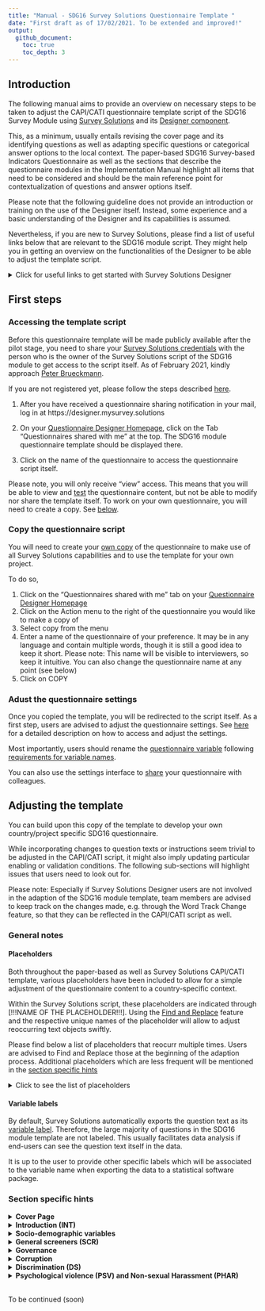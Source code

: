 ```yaml
---
title: "Manual - SDG16 Survey Solutions Questionnaire Template "
date: "First draft as of 17/02/2021. To be extended and improved!"
output:
  github_document:
    toc: true
    toc_depth: 3
---
```



## Introduction

The following manual aims to provide an overview on necessary steps to be taken to adjust the CAPI/CATI questionnaire template script of the SDG16 Survey Module using [Survey Solutions](https://mysurvey.solutions/) and its [Designer component](https://designer.mysurvey.solutions). 

This, as a minimum, usually entails revising the cover page and its identifying questions as well as adapting specific questions or categorical answer options to the local context. The paper-based SDG16 Survey-based Indicators Questionnaire as well as the sections that describe the questionnaire modules in the Implementation Manual highlight all items that need to be considered and should be the main reference point for contextualization of questions and answer options itself. 

Please note that the following guideline does not provide an introduction or training on the use of the Designer itself. Instead, some experience and a basic understanding of the Designer and its capabilities is assumed.

Nevertheless, if you are new to Survey Solutions, please find a list of useful links below that are relevant to the SDG16 module script. They might help you in getting an overview on the functionalities of the Designer to be able to adjust the template script. 

<details>
  <summary>Click for useful links to get started with Survey Solutions Designer</summary>  
  The following links are a selection of the extensive documentation provided by the Survey Solutions team at [https://docs.mysurvey.solutions/](https://docs.mysurvey.solutions/
  )
  
  
 #### Designer Interface

* [Registration and Signing In](https://docs.mysurvey.solutions/questionnaire-designer/interface/registration-and-signing-in/)
* [Questionnaire Designer Homepage](https://docs.mysurvey.solutions/questionnaire-designer/interface/questionnaire-designer-homepage/)
* [Questionnaire Edit Screen](https://docs.mysurvey.solutions/questionnaire-designer/interface/questionnaire-edit-screen/)
* [Sharing a questionnaire](https://docs.mysurvey.solutions/questionnaire-designer/interface/share-questionnaire/)
* [Questionnaire Settings](https://docs.mysurvey.solutions/questionnaire-designer/interface/settings/)
* [Questionnaire variable](https://docs.mysurvey.solutions/questionnaire-designer/components/questionnaire-variable/)
* [Find and Replace](https://docs.mysurvey.solutions/questionnaire-designer/interface/find-and-replace-/)
* [Compile](https://docs.mysurvey.solutions/questionnaire-designer/interface/compile/)
* [Compile errors](https://docs.mysurvey.solutions/questionnaire-designer/messages/compile_errors/)
* [Comments in Designer](https://docs.mysurvey.solutions/questionnaire-designer/toolbar/comments-in-designer/)



 #### Common Design Problems
  
* [Text substitution](https://docs.mysurvey.solutions/questionnaire-designer/techniques/text-substitution/)
* [Formatting text](https://docs.mysurvey.solutions/questionnaire-designer/techniques/formatting-text/)
 
 
 #### Questionnaire Testing 
 
* [Online Tester](https://docs.mysurvey.solutions/questionnaire-designer/testing/testing-your-questionnaire-with-the-online-tester/)
* [Testing scenarios](https://docs.mysurvey.solutions/questionnaire-designer/testing/scenarios/)


 #### Questionnaire Components 
 
* [Questionnaire Components](https://docs.mysurvey.solutions/questionnaire-designer/components/questionnaire-components-/)
* [Create and Modify Components](https://docs.mysurvey.solutions/questionnaire-designer/components/create-and-modify-components-/)
* [General Component Properties](https://docs.mysurvey.solutions/questionnaire-designer/questions/general-component-properties/)
* [Variable names](https://docs.mysurvey.solutions/questionnaire-designer/components/variable-names/)
* [Special Section: Cover Page](https://docs.mysurvey.solutions/questionnaire-designer/components/special-section-cover/)
* [Static Text](https://docs.mysurvey.solutions/questionnaire-designer/components/static-text/)

 #### Question Types
* [Text Question](https://docs.mysurvey.solutions/questionnaire-designer/questions/text-question/)
* [Numeric Question](https://docs.mysurvey.solutions/questionnaire-designer/questions/numeric-question/)
* [Special values for numeric questions](https://docs.mysurvey.solutions/questionnaire-designer/questions/special-values-for-numeric-questions/)
* [Categorical: Single-Select Question](https://docs.mysurvey.solutions/questionnaire-designer/questions/categorical-single-select-question/)
* [Categorical: Multi-Select Question](https://docs.mysurvey.solutions/questionnaire-designer/questions/categorical-multi-select-question/)
* [Date question](https://docs.mysurvey.solutions/questionnaire-designer/questions/date-question/)

 #### Syntax Guide
* [Full list of syntax guides for different type of questions](https://docs.mysurvey.solutions/syntax-guide/questions/)

</details>




## First steps



### Accessing the template script

Before this questionnaire template will be made publicly available after the pilot stage, you need to share your <u>Survey Solutions credentials</u> with the person who is the owner of the Survey Solutions script of the SDG16 module to get access to the script itself. As of February 2021, kindly approach [Peter Brueckmann](mailto:p.brueckmann@mailbox.org).

If you are not registered yet, please follow the steps described [here](https://docs.mysurvey.solutions/questionnaire-designer/interface/registration-and-signing-in/).

1. After you have received a questionnaire sharing notification in your mail, log in at https://designer.mysurvey.solutions

2. On your [Questionnaire Designer Homepage](https://docs.mysurvey.solutions/questionnaire-designer/interface/questionnaire-designer-homepage/), click on the Tab "Questionnaires shared with me" at the top. The SDG16 module questionnaire template should be displayed there.

3. Click on the name of the questionnaire to access the questionnaire script itself. 

Please note, you will only receive "view" access. This means that you will be able to view and [test](https://docs.mysurvey.solutions/questionnaire-designer/testing/testing-your-questionnaire-with-the-online-tester/) the questionnaire content, but not be able to modify nor share the template itself. To work on your own questionnaire, you will need to create a copy.  See [below](#copy-the-questionnaire-script). 

### Copy the questionnaire script

You will need to create your [own copy](https://docs.mysurvey.solutions/questionnaire-designer/interface/questionnaire-designer-homepage/#copy) of the questionnaire to make use of all Survey Solutions capabilities and to use the template for your own project. 

To do so, 

1. Click on the "Questionnaires shared with me" tab on your [Questionnaire Designer Homepage](https://docs.mysurvey.solutions/questionnaire-designer/interface/questionnaire-designer-homepage/)
2. Click on the Action menu to the right of the questionnaire you would like to make a copy of
3. Select copy from the menu
4. Enter a name of the questionnaire of your preference. It may be in any language and contain multiple words, though it is still a good idea to keep it short. Please note: This name will be visible to interviewers, so keep it intuitive. You can also change the questionnaire name at any point (see below)
5. Click on COPY


### Adust the questionnaire settings

Once you copied the template, you will be redirected to the script itself. As a first step, users are advised to adjust the questionnaire settings. See [here](https://docs.mysurvey.solutions/questionnaire-designer/interface/settings/) for a detailed description on how to access and adjust the settings. 

Most importantly, users should rename the [questionnaire variable](https://docs.mysurvey.solutions/questionnaire-designer/components/questionnaire-variable/) following [requirements for variable names](https://docs.mysurvey.solutions/questionnaire-designer/components/variable-names/). 

You can also use the settings interface to [share](https://docs.mysurvey.solutions/questionnaire-designer/interface/share-questionnaire/) your questionnaire with colleagues. 


## Adjusting the template
You can build upon this copy of the template to develop your own country/project specific SDG16 questionnaire. 

While incorporating changes to question texts or instructions seem trivial to be adjusted in the CAPI/CATI script, it might also imply updating particular enabling or validation conditions. The following sub-sections will highlight issues that users need to look out for. 

Please note: Especially if Survey Solutions Designer users are not involved in the adaption of the SDG16 module template, team members are advised to keep track on the changes made, e.g. through the Word Track Change feature, so that they can be reflected in the CAPI/CATI script as well. 

### General notes
#### Placeholders 
Both throughout the paper-based as well as Survey Solutions CAPI/CATI template, various placeholders have been included to allow for a simple adjustment of the questionnaire content to a country-specific context.

Within the Survey Solutions script, these placeholders are indicated through [!!!NAME OF THE PLACEHOLDER!!!]. Using the [Find and Replace](https://docs.mysurvey.solutions/questionnaire-designer/interface/find-and-replace-/) feature and the respective unique names of the placeholder will allow to adjust reoccurring text objects swiftly. 

Please find below a list of placeholders that reocurr multiple times. Users are advised to Find and Replace those at the beginning of the adaption process. Additional placeholders which are less frequent will be mentioned in the [section specific hints](#section-specific-hints) 

<details>
  <summary>Click to see the list of placeholders</summary>

* **`[!!!INSERTCOUNTRY!!!]`**  
This text item is to be used across the questionnaire in various question texts as well as interviewer instructions. This includes the Introduction Text, SCR1, EPE1 or PHV0, among others. Replace it with the respective country name in which the questionnaire is to be used. Discuss with your team which notation to use.  
For example, for a project in the United Republic of Tanzania, one could find "[!!!INSERTCOUNTRY!!!]" and replace with "Tanzania"

* **`[!!!INSERT COUNTRY NATIONALITY!!!]`**  
Similar to placeholder above, denotes the applicable nationality (e.g. at D5). Based on the Tanzania example one could find "[!!!INSERT COUNTRY NATIONALITY!!!]" and replace with "Tanzanian"
 
* **`[!!!LOCAL CURRENCY!!!]`**  
Denotes the currency in which interviewer/respondents should report values, e.g. used at question D4. Replace with the short form of a countries currency. 
</details>

#### Variable labels

By default, Survey Solutions automatically exports the question text as its [variable label](https://docs.mysurvey.solutions/questionnaire-designer/questions/general-component-properties/#variable%20label). Therefore, the large majority of questions in the SDG16 module template are not labeled. This usually facilitates data analysis if end-users can see the question text itself in the data. 

It is up to the user to provide other specific labels which will be associated to the variable name when exporting the data to a statistical software package.

### Section specific hints

  <details>
    <summary><b>Cover Page</b></summary>  
  
  The Cover Page is a distinct feature within the Survey Solutions application and will require substantial revision by the user.  
  
  To get an understanding of this feature, users are advised to read the documentation on the [Special Section: Cover Page](https://docs.mysurvey.solutions/questionnaire-designer/components/special-section-cover/) as well as the [Question Scope: Identifying](https://docs.mysurvey.solutions/questionnaire-designer/questions/question-scope-/). As the documentation states, the cover page may contain some of the information that is present on an actual cover page of a paper prototype and may also contain other information.
  
  
  In regular survey scenarios, the content of the Cover Page is related to the [Survey Solutions Workflow](https://docs.mysurvey.solutions/headquarters/interviews/survey-workflow/), in particular the idea and use of [Assignments](https://docs.mysurvey.solutions/getting-started/assignments/). Users are advised to discuss closely with their colleagues who will prepare and maintain the pre-determined sample, if it exists, since the variable names of the Questions on the Cover Page need to match the variable names used during [uploading of assignments](https://docs.mysurvey.solutions/headquarters/preloading/uploading-many-assignments-at-a-time/).
  
  The template lists three exemplary Text Questions that can be used to denote specific administrative levels. Users can delete those and or add additional (types) of questions.
  
  </details>

<details>
  <summary><b>Introduction (INT)</b></summary>  

* **urb (Level of urbanisation)**  
This question has [question scope](https://docs.mysurvey.solutions/questionnaire-designer/questions/question-scope-/) HIDDEN in the template and is therefore destined to be pre-filled during creation of assignments. Decide if you want to change the question scope to Interviewer or Supervisor. You could also discuss to delete this question from the interview script itself and rather create it during data analysis. 

* **datetime_interview**  
This [Date](https://docs.mysurvey.solutions/questionnaire-designer/questions/date-question/) question aims to capture current date and time when interviewer are starting the interview. Based on the value/answer of this question, Survey Solutions will render dynamically various reference periods across the questionnaire using [text substitution](https://docs.mysurvey.solutions/questionnaire-designer/techniques/text-substitution/).  
Those reference periods are stored in the following variables which are placed into the Introduction (INT) section:  
  * `yoi` - Year of Interview (e.g. "2021")
  * `yoi_minus2` - Year of Interview minus 2 years (e.g. "2019")
  * `yoi_minus5` - Year of Interview minus 5 years (e.g. "2016")
  * `myoi_minus1` - Month and Year of Interview minus 1 year (e.g "August 2020")

  Since it is important to capture an answer to `datetime_interview`, the current template contains a static text which is displayed until an answer is recorded. Interviewers will not be displayed the consent form and consent question until then. Adjust the respective enabling conditions if deemed necessary. 

* **INT1/Consent Form**  
The Introduction Text / Consent Form is stored in a static text. Users are advised to revise it substantially according to local protocols and best practices! For example, delete/revise the existing placeholders, e.g. the approximate amount of minutes needed for the interview. 

* **consent**  
The consent is obtained through a simple Yes/No question. You can consider to obtain verbally recorded consent through the use of question type [Audio](https://docs.mysurvey.solutions/questionnaire-designer/questions/audio-question/) or written consent using the [Picture](https://docs.mysurvey.solutions/questionnaire-designer/questions/picture-question/) question along with its [signature capture](https://docs.mysurvey.solutions/questionnaire-designer/questions/capturing-signatures-with-a-picture-question/) feature.  
Users are advised to consider to add questions or static texts if respondents refuse to provide consent (`consent==2`). This often implies displaying instructions in static texts to interviewers that provide information on how to proceed, e.g. completing the interview and informing their supervisor, or asking the interviewer for reasons of refusal usingt text questions.
</details>

<details>
  <summary><b>Socio-demographic variables</b></summary>  

* **d2**  
Validation condition 3: Checks if respondent is younger than 18 years. Adjust if you include younger respondents in your sample. 

* **d3**  
  * Category Titles should be mapped to nationally relevant types of education levels
  * Consider to add validation conditions based on age reported in `d2`

* **d0** and **d1**  
Add "intersex" only if country allowed intersex as a third gender on birth certificates

* **d4**  
Consider to add validation conditions to flag error or provide warnings if very low or high values are reported. Must be based on local currency / income distribution.

* **d4_cat**  
Update category titles based on national household level income statistics

* **d4_exp**  
Don't forget to adjust the placeholders "...[!!!FILL IN AMOUNT HERE!!!] [!!!LOCAL CURRENCY!!!].." based on 25% of the monthly relative poverty threshold for a household of one component

* **d6_a**, **d6b** and **d6c**  
Update category title for category value 1: Decide if "(The current territory of)" to be removed

* **d7**  
Update category titles that are usually used to clarify ethnic / racial background

* **d9**  
Update category titles with nationally relevant denominations 

* **d12 (Proxy Respondent)**  
Consider to add instructions based on the protocol that you define for proxy respondents. For now, a simple static text is enabled if `d12==2`. Consider to revise the text of the existing static text, add additional questions and/or static texts etc..  

    Please note: If you will not allow for proxy respondents, i.e. the interview shall be completed if `d12==2`, you'd need to update all enabling conditions for all subsequent sections to  

    ```
    //Ask this section only if consent has been given and respondent answering him/herself  
    consent==1 && d12==1  
    ```
</details>  


<details>
  <summary><b>General screeners (SCR)</b></summary>  
This section contains several questions that are referenced throughout the questionnaire. If questions are dropped, carefully revise if this has consequences in subsequent sections. 

* Variable **ips**  
This variable is a dummy that takes values "1" and "0". It resembles the family intimate partner status. According to the paper questionnaire, it takes value 1 if any response to question `src3_a`, `src3_b` or `src3_c` is "Yes". The expression makes use of the C# [conditional expression operator](https://docs.mysurvey.solutions/syntax-guide/cslanguage/syntax-guide-operators/#other). Carefully revise the expression if any of `src3_a`, `src3_b` or `src3_c` are dropped or revised. 
</details>  



<details>
  <summary><b>Governance</b></summary>  
  
* **cv4_a**  and **cv4_b**  
Adjust category title for category value 1 based on election cycle in country. 

* **Introduction text** for sub-section *Last experience of public services (SPS)*  
Adjust placeholder `[!!!PUBLICHEALTHCLINIC!!!]` 

* **sps_e1**
Revise age range (4-16 years old) with the appropriate age range spanning primary and secondary education in the country

* **sps_g1/sps_g2/sps_g5**, and **sps_g3/sps_g6**  
Government-issued identification documents need to be tailored to national context. If additional documents are listed, a new question for SPS.G3 needs to be added, e.g. `sps_g3_f`. In addition, include the respective document to the list of categorical answers at `sps_g6`.

</details>  


<details>
  <summary><b>Corruption</b></summary>  
  
  
- **Randomization**  
Following the questionnaire, one needs to randomly select a type of official for which bribery has occurred in the past 12 months (YES responses to `cr2_*`). To allow for two ore more translations as well the constraint to not make use of [Rosters](https://docs.mysurvey.solutions/questionnaire-designer/components/rosters/), the template CAPI script follows a non-standard way of randomization using Survey Solutions. The following items describe aspects one needs to consider when adjusting the template.  
**Please note:** Users are advised to adjust this section extra carefully. 
  
    - **cr2_a** - **cr2_o**  
    To uniquely identify the YES responses to the set of categorical single-select questions `cr2_a` - `cr2_o`, the respective category values for category title "Yes" need to be unique across the questions. `cr_2a` starts with `101`, `cr2_b` uses `102` and so forth. Double check the response codes of **all** questions if you add or delete a type of official from this set of questions `cr2_a` - `cr2_o`.  
    **Attention**: You need to use codes 100 or above for YES responses to have variable `CR2_SUM` correctly calculating the number of YES responses.

    - **CR2_SUM**  
    This variable sums up the number of YES responses to questions `cr2_*`. It reflects the number of domains where bribery has occurred in the past 12 months. 
    If a new type of official is added and therefore a new question for CR2. introduced, e.g. `cr2_p`, this newly added question needs to be included to the expression at `CR2_SUM`. The same applies vice versa, i.e. if any of `cr2_a` to `cr2_o` are removed.  
    
    - **CR2_SEL_code**  
    This variable randomly selects the category value from the list of YES responses to questions `cr2_*`. For example, if `cr2_n` was among the list of yes responses and has been randomly selected, the variable will store the code `114`.  Similar to `CR2_SUM`, add or remove questions from the expression as necessary.  
    **Attention**: You must keep the "Do not export" checkbox **unticked**, as this variable will need to be available in the data after export to draw conclusions on which type of official has been randomly selected. 
    
    - **CR2_SEL**  
    To render the selected type of official in subsequent instructions in at least one language, `CR2_SEL` is used. Again, users need to adjust the list of type of officials in the string array, if officials are added or removed.  
    **Attention**: The order of the elements in the array need to reflect the category values of the respective type of officials. For example, in the template, `cr2_a` asks about "Municipal or provincial officials" and the corresponding YES value is `101`. This type of official is therefore listed first at `CR2_SEL`.  
    "Social security or welfare officials" is asked at `cr2_d` and uses code `104`. It therefore needs to be listed at the fourth position in the array. If you'd change the code at `cr2_d` from `104` to `105`, you'd need to switch the position at `CR2_SEL` from fourth to fivth.  
    **Translation**: If you are using a translation in addition to the English Original Text, you will need to manually replace the English elements in the string array at `CR2_SEL` with the respective translations of the type of officials.  If there are more than one translations to be used, unfortunately, you'd need to decide which main language should be used since only one language can be defined here.
    
    - **Static Texts of type of officials**  
    There are 15 separate static texts placed before `cr4_a` that contain the respective type of officials. Each static text is enabled if the respective type of official has been randomly selected at `CR2_SEL_code`. As before, users need to adjust the content and/or enabling conditions of these static texts if changes to `cr2_a`  - `cr2_o` are introduced.  
    **Purpose**: These static texts will also be included in the [questionnaire template in excel format](https://docs.mysurvey.solutions/questionnaire-designer/toolbar/multilingual-questionnaires/) for translation. The aim is therefore to display the type of officials at least once in any language/translation if users need 2 or more translations, which is not possible at `CR2_SEL`. Since one can not use static texts for substitution, `CR2_SEL` is used to substitute the randomly selected type of officials in interviewer instructions at subsequent questions.  


* **cr5**  
Adjust category titles to local currency unit with “natural” bands of similar worth to these USD values. 

* **cr10**  
Similar to hints for randomization, if questions are added or removed from list of questions `cr1_a` to `cr1_b`, this revision needs to be incorporated into the enabling condition of `cr10`: `CountValue(1,cr1_a,[...],cr1_o)>0`.

* **cr8_a**  
Adjust category titles of category values 2 and 3 based on names of respective national institutions. Additional institutions may be added for codes 04-07, where applicable.

</details>  


<details>
  <summary><b>Discrimination (DS)</b></summary>  

* **ds3** and **ds4**  
Adjust the enabling condition if you add or remove any question to/from the set of questions `ds2_a` - `ds2_o`.

* **ds4**  
Adjust category title for category value 5.


</details>  


<details>
  <summary><b>Psychological violence (PSV) and Non-sexual Harassment (PHAR)</b></summary>

* **PHAR_SUM**  
If incidents are added to the list of PHAR incidents, e.g. new question `phar2_f`, include it in the expression of `PHAR_SUM`. Vice versa, if any of `phar2_a-f` is removed, remove it from the expression at this variable.

* **phar5**  
Similar to `PHAR_SUM`, if you add or remove any incident from the list of `phar*_a` - `phar*_e`, at `phar5` you need to:  
    - Adjust the list of categorical options. For example, if `phar*_e` is removed, delete category value 5 with title *"Somebody FOLLOWED YOU AGAINST YOUR WILL,..."*
    - Revise the filter expression. By default, the filter ensures that only incidents are displayed to the enumerator which actually occured in the past 12 months (based on `phar2_a` - `phar2_e`). If you add a question, e.g. `phar2_g` and the category value at `phar5` is 6, revise the expression to 
    
      ```
      phar2_a==1 && @optioncode==1  || 
      phar2_b==1 && @optioncode==2  || 
      phar2_c==1 && @optioncode==3  || 
      phar2_d==1 && @optioncode==4  || 
      phar2_e==1 && @optioncode==5  || 
      phar2_g==1 && @optioncode==6  ||
      @optioncode>=98
      ```

* **vr4**  
Adjust categorical options for values 12 - 24 to local authorities


* **PSV_SUM**  
Identical to instructions at `PHAR_SUM`: Revise expression if questions are added to or removed from the list of PSV incidents, e.g. new question `psv2_k`, include it in the expression of `PSV_SUM`. 

* **psv5**  
Identical to instructions at `phar5`: 
    - Adjust the list of categorical options. For example, if `psv2_i` is removed, delete category value 9 with title *"Somebody RESTRICTED YOUR FREEDOM..."*
    - Revise the filter expression. If you add a question, e.g. `psv2_k` and the category value at `psv5` is 12, add the expression
    
      ```
      [...]
      psv2_j==1 && @optioncode==10  || 
      psv2_k==1 && @optioncode==12  || 
      @optioncode>=98
      ```

* **vr5**  
     - Decide if the optional part in question text is applicable in country context. If not, delete from question text. If applicable, remove the *"[!!!In countries where applicable, add!!!:]"* instruction and substitute placeholder *"[!!!NATIONAL EXAMPLES HERE!!!]"* with respective examples. 
     - Adjust categorical options for values 12 - 24 to local authorities

</details>  


<br>
To be continued (soon)
